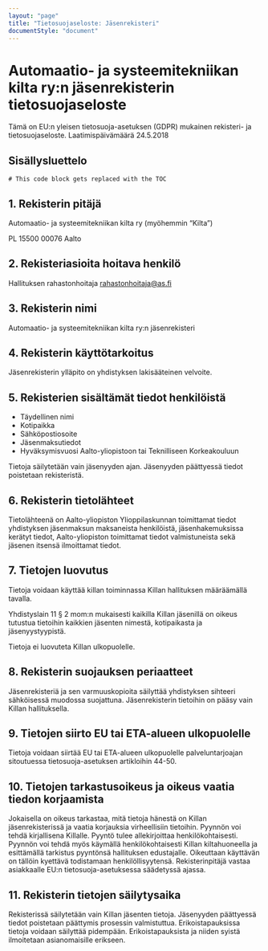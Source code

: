 ---
layout: "page"
title: "Tietosuoja­seloste: Jäsenrekisteri"
documentStyle: "document"
---

# Automaatio- ja systeemitekniikan kilta ry:n jäsenrekisterin tietosuojaseloste

Tämä  on  EU:n  yleisen  tietosuoja-asetuksen  (GDPR)  mukainen  rekisteri-  ja  tietosuojaseloste. Laatimispäivämäärä  24.5.2018

## Sisällysluettelo
```toc
# This code block gets replaced with the TOC
```

## 1. Rekisterin pitäjä

Automaatio- ja systeemitekniikan kilta ry (myöhemmin “Kilta”)

PL 15500
00076 Aalto

## 2. Rekisteriasioita hoitava henkilö

Hallituksen rahastonhoitaja
rahastonhoitaja@as.fi

## 3. Rekisterin nimi

Automaatio- ja systeemitekniikan kilta ry:n jäsenrekisteri

## 4. Rekisterin käyttötarkoitus

Jäsenrekisterin ylläpito on yhdistyksen lakisääteinen velvoite.

## 5. Rekisterien sisältämät tiedot henkilöistä

- Täydellinen nimi
- Kotipaikka
- Sähköpostiosoite
- Jäsenmaksutiedot
- Hyväksymisvuosi Aalto-yliopistoon tai Teknilliseen Korkeakouluun

Tietoja säilytetään vain jäsenyyden ajan. Jäsenyyden päättyessä tiedot poistetaan rekisteristä.

## 6. Rekisterin tietolähteet

Tietolähteenä on Aalto-yliopiston Ylioppilaskunnan toimittamat tiedot yhdistyksen jäsenmaksun maksaneista henkilöistä, jäsenhakemuksissa kerätyt tiedot, Aalto-yliopiston toimittamat tiedot valmistuneista sekä jäsenen itsensä ilmoittamat tiedot.

## 7. Tietojen luovutus

Tietoja voidaan käyttää killan toiminnassa Killan hallituksen määräämällä tavalla.

Yhdistyslain 11 § 2 mom:n mukaisesti kaikilla Killan jäsenillä on oikeus tutustua tietoihin kaikkien jäsenten nimestä, kotipaikasta ja jäsenyystyypistä.

Tietoja ei luovuteta Killan ulkopuolelle.

## 8. Rekisterin suojauksen periaatteet

Jäsenrekisteriä ja sen varmuuskopioita säilyttää yhdistyksen sihteeri sähköisessä muodossa suojattuna. Jäsenrekisterin tietoihin on pääsy vain Killan hallituksella. 

## 9. Tietojen siirto EU tai ETA-alueen ulkopuolelle

Tietoja voidaan siirtää EU tai ETA-alueen ulkopuolelle palveluntarjoajan sitoutuessa tietosuoja-asetuksen artikloihin 44-50.

## 10. Tietojen tarkastusoikeus ja oikeus vaatia tiedon korjaamista

Jokaisella on oikeus tarkastaa, mitä tietoja hänestä on Killan jäsenrekisterissä ja vaatia korjauksia virheellisiin tietoihin.
Pyynnön voi tehdä kirjallisena Killalle. Pyyntö tulee allekirjoittaa henkilökohtaisesti. Pyynnön voi tehdä myös käymällä henkilökohtaisesti Killan kiltahuoneella ja esittämällä tarkistus pyyntönsä hallituksen edustajalle. Oikeuttaan käyttävän on tällöin kyettävä todistamaan henkilöllisyytensä. Rekisterinpitäjä  vastaa  asiakkaalle  EU:n tietosuoja-asetuksessa  säädetyssä  ajassa. 

## 11. Rekisterin tietojen säilytysaika

Rekisterissä säilytetään vain Killan jäsenten tietoja. Jäsenyyden päättyessä tiedot poistetaan päättymis prosessin valmistuttua. Erikoistapauksissa tietoja voidaan säilyttää pidempään. Erikoistapauksista ja niiden syistä ilmoitetaan asianomaisille erikseen.

